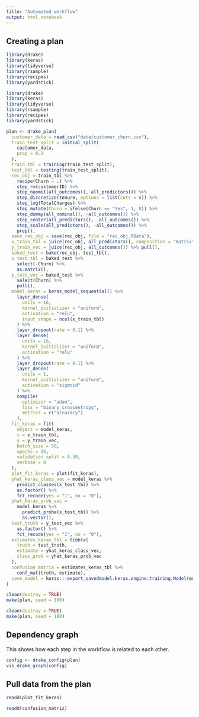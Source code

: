 ```yaml
---
title: "Automated workflow"
output: html_notebook
---
```


## Creating a plan

```r
library(drake)
library(keras)
library(tidyverse)
library(rsample)
library(recipes)
library(yardstick)
```


```r
library(drake)
library(keras)
library(tidyverse)
library(rsample)
library(recipes)
library(yardstick)

plan <- drake_plan(
  customer_data = read_csv("data/customer_churn.csv"),
  train_test_split = initial_split(
    customer_data,
    prop = 0.3
  ),
  train_tbl = training(train_test_split),
  test_tbl = testing(train_test_split),
  rec_obj = train_tbl %>%
    recipe(Churn ~ .) %>%
    step_rm(customerID) %>%
    step_naomit(all_outcomes(), all_predictors()) %>%
    step_discretize(tenure, options = list(cuts = 6)) %>%
    step_log(TotalCharges) %>%
    step_mutate(Churn = ifelse(Churn == "Yes", 1, 0)) %>%
    step_dummy(all_nominal(), -all_outcomes()) %>%
    step_center(all_predictors(), -all_outcomes()) %>%
    step_scale(all_predictors(), -all_outcomes()) %>%
    prep(),
  save_rec_obj = save(rec_obj, file = "rec_obj.RData"),
  x_train_tbl = juice(rec_obj, all_predictors(), composition = "matrix"),
  y_train_vec = juice(rec_obj, all_outcomes()) %>% pull(),
  baked_test = bake(rec_obj, test_tbl),
  x_test_tbl = baked_test %>%
    select(-Churn) %>%
    as.matrix(),
  y_test_vec = baked_test %>%
    select(Churn) %>%
    pull(),
  model_keras = keras_model_sequential() %>%
    layer_dense(
      units = 16,
      kernel_initializer = "uniform",
      activation = "relu",
      input_shape = ncol(x_train_tbl)
    ) %>%
    layer_dropout(rate = 0.1) %>%
    layer_dense(
      units = 16,
      kernel_initializer = "uniform",
      activation = "relu"
    ) %>%
    layer_dropout(rate = 0.1) %>%
    layer_dense(
      units = 1,
      kernel_initializer = "uniform",
      activation = "sigmoid"
    ) %>%
    compile(
      optimizer = "adam",
      loss = "binary_crossentropy",
      metrics = c("accuracy")
    ),
  fit_keras = fit(
    object = model_keras,
    x = x_train_tbl,
    y = y_train_vec,
    batch_size = 50,
    epochs = 35,
    validation_split = 0.30,
    verbose = 0
  ),
  plot_fit_keras = plot(fit_keras),
  yhat_keras_class_vec = model_keras %>%
    predict_classes(x_test_tbl) %>%
    as.factor() %>%
    fct_recode(yes = "1", no = "0"),
  yhat_keras_prob_vec =
    model_keras %>%
      predict_proba(x_test_tbl) %>%
      as.vector(),
  test_truth = y_test_vec %>%
    as.factor() %>%
    fct_recode(yes = "1", no = "0"),
  estimates_keras_tbl = tibble(
    truth = test_truth,
    estimate = yhat_keras_class_vec,
    class_prob = yhat_keras_prob_vec
  ),
  confusion_matrix = estimates_keras_tbl %>%
    conf_mat(truth, estimate),
  save_model = keras:::export_savedmodel.keras.engine.training.Model(model_keras, "newmodel")
)
```

```r
clean(destroy = TRUE)
make(plan, seed = 100)
```

```r
clean(destroy = TRUE)
make(plan, seed = 100)
```

## Dependency graph

This shows how each step in the workflow is related to each other.

```r
config <- drake_config(plan)
vis_drake_graph(config)
```

## Pull data from the plan

```r
readd(plot_fit_keras)
```

```r
readd(confusion_matrix)
```


